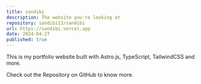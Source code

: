 ```yaml
---
title: sandibi
description: The website you're looking at
repository: sandibi13/sandibi
url: https://sandibi.vercel.app
date: 2024-04-27
published: true
---
```



This is my portfolio website built with Astro.js, TypeScript, TailwindCSS and more.

Check out the Repository on GitHub to know more.